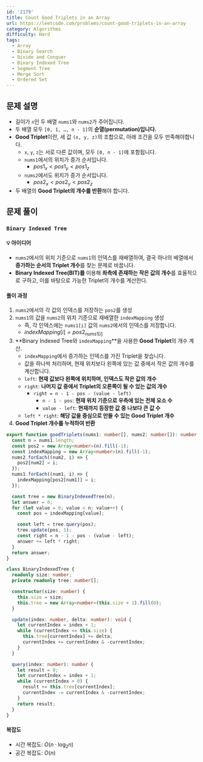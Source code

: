 ```yaml
---
id: '2179'
title: Count Good Triplets in an Array
url: https://leetcode.com/problems/count-good-triplets-in-an-array
category: Algorithms
difficulty: Hard
tags:
  - Array
  - Binary Search
  - Divide and Conquer
  - Binary Indexed Tree
  - Segment Tree
  - Merge Sort
  - Ordered Set
---
```


## 문제 설명

- 길이가 `n`인 두 배열 `nums1`와 `nums2`가 주어집니다.
- 두 배열 모두 `[0, 1, …, n - 1]`의 **순열(permutation)입니다.**
- **Good Triplet**이란, 세 값 `(x, y, z)`의 조합으로, 아래 조건을 모두 만족해야합니다.
  - `x`, `y`, `z`는 서로 다른 값이며, 모두 `[0, n - 1]`에 포함됩니다.
  - `nums1`에서의 위치가 증가 순서입니다.
    - $pos1_x < pos1_y < pos1_z$
  - `nums2`에서도 위치가 증가 순서입니다.
    - $pos2_x < pos2_y < pos2_z$
- 두 배열의 **Good Triplet의 개수를 반환**해야 합니다.

## 문제 풀이

### `Binary Indexed Tree`

#### 💡 아이디어

- `nums2`에서의 위치 기준으로 `nums1`의 인덱스를 재배열하여, 결국 하나의 배열에서 **증가하는 순서의 Triplet 개수**를 찾는 문제로 바꿉니다.
- **Binary Indexed Tree(BIT)를** 이용해 **좌측에 존재하는 작은 값의 개수**를 효율적으로 구하고,
  이를 바탕으로 가능한 Triplet의 개수를 계산한다.

#### 풀이 과정

1. `nums2`에서의 각 값의 인덱스를 저장하는 `pos2`를 생성
2. `nums1`의 값을 `nums2`의 위치 기준으로 재배열한 `indexMapping` 생성
   - 즉, 각 인덱스에는 `nums1[i]` 값의 `nums2`에서의 인덱스를 저장합니다.
   - $indexMapping[i] = pos2_{nums1[i]}$
3. **Binary Indexed Tree와 `indexMapping`**을 사용한 **Good Triplet**의 개수 계산.
   - `indexMapping`에서 증가하는 인덱스를 가진 Triplet을 찾습니다.
   - 값을 하나씩 처리하며, 현재 위치보다 왼쪽에 있는 값 중에서 작은 값의 개수를 계산합니다.
   - `left`: **현재 값보다 왼쪽에 위치하며, 인덱스도 작은 값의 개수**
   - `right`: **나머지 값 중에서 Triplet의 오른쪽이 될 수 있는 값의 개수**
     - `right = n - 1 - pos - (value - left)`
       - `n - 1 - pos`: **현재 위치 기준으로 우측에 있는 전체 요소 수**
       - `value - left`: **현재까지 등장한 값 중 나보다 큰 값 수**
   - `left * right`: **해당 값을 중심으로 만들 수 있는 Good Triplet 개수**
4. **Good Triplet 개수를 누적하여 반환**

```typescript showLineNumbers
export function goodTriplets(nums1: number[], nums2: number[]): number {
  const n = nums1.length;
  const pos2 = new Array<number>(n).fill(-1);
  const indexMapping = new Array<number>(n).fill(-1);
  nums2.forEach((num2, i) => {
    pos2[num2] = i;
  });
  nums1.forEach((num1, i) => {
    indexMapping[pos2[num1]] = i;
  });

  const tree = new BinaryIndexedTree(n);
  let answer = 0;
  for (let value = 0; value < n; value++) {
    const pos = indexMapping[value];

    const left = tree.query(pos);
    tree.update(pos, 1);
    const right = n - 1 - pos - (value - left);
    answer += left * right;
  }
  return answer;
}

class BinaryIndexedTree {
  readonly size: number;
  private readonly tree: number[];

  constructor(size: number) {
    this.size = size;
    this.tree = new Array<number>(this.size + 1).fill(0);
  }

  update(index: number, delta: number): void {
    let currentIndex = index + 1;
    while (currentIndex <= this.size) {
      this.tree[currentIndex] += delta;
      currentIndex += currentIndex & -currentIndex;
    }
  }

  query(index: number): number {
    let result = 0;
    let currentIndex = index + 1;
    while (currentIndex > 0) {
      result += this.tree[currentIndex];
      currentIndex -= currentIndex & -currentIndex;
    }
    return result;
  }
}
```

#### 복잡도

- 시간 복잡도: $O(n \cdot \log_2 n)$
- 공간 복잡도: $O(n)$
